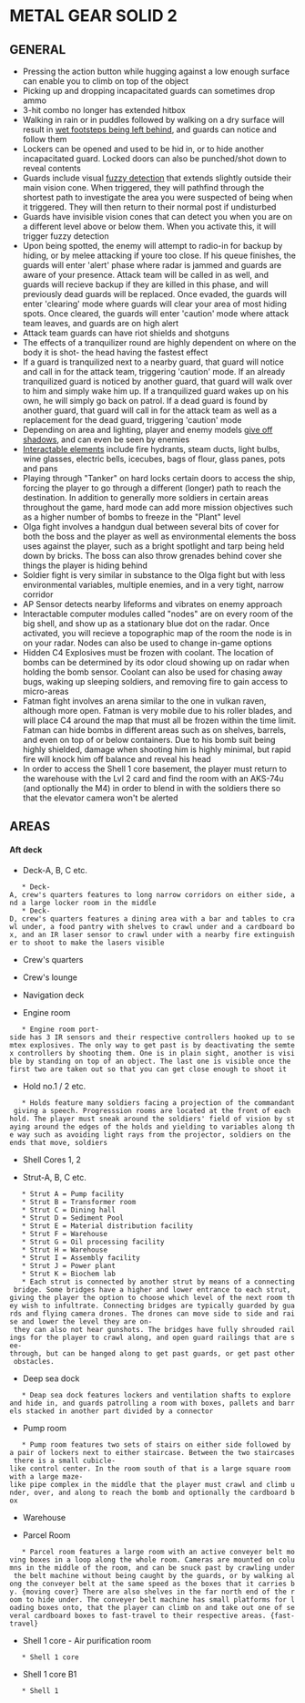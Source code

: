 = METAL GEAR SOLID 2 =

== GENERAL ==
* Pressing the action button while hugging against a low enough surface can enable you to climb on top of the object
* Picking up and dropping incapacitated guards can sometimes drop ammo
* 3-hit combo no longer has extended hitbox
* Walking in rain or in puddles followed by walking on a dry surface will result in [[glossary#Breadcrumbs|wet footsteps being left behind]], and guards can notice and follow them
* Lockers can be opened and used to be hid in, or to hide another incapacitated guard. Locked doors can also be punched/shot down to reveal contents
* Guards include visual [[glossary#Fuzzy Detection|fuzzy detection]] that extends slightly outside their main vision cone. When triggered, they will pathfind through the shortest path to investigate the area you were suspected of being when it triggered. They will then return to their normal post if undisturbed
* Guards have invisible vision cones that can detect you when you are on a different level above or below them. When you activate this, it will trigger fuzzy detection
* Upon being spotted, the enemy will attempt to radio-in for backup by hiding, or by melee attacking if youre too close. If his queue finishes, the guards will enter 'alert' phase where radar is jammed and guards are aware of your presence. Attack team will be called in as well, and guards will recieve backup if they are killed in this phase, and will previously dead guards will be replaced. Once evaded, the guards will enter 'clearing' mode where guards will clear your area of most hiding spots. Once cleared, the guards will enter 'caution' mode where attack team leaves, and guards are on high alert
* Attack team guards can have riot shields and shotguns
* The effects of a tranquilizer round are highly dependent on where on the body it is shot- the head having the fastest effect
* If a guard is tranquilized next to a nearby guard, that guard will notice and call in for the attack team, triggering 'caution' mode. If an already tranquilized guard is noticed by another guard, that guard will walk over to him and simply wake him up. If a tranquilized guard wakes up on his own, he will simply go back on patrol. If a dead guard is found by another guard, that guard will call in for the attack team as well as a replacement for the dead guard, triggering 'caution' mode
* Depending on area and lighting, player and enemy models [[glossary#Breadcrumbs|give off shadows]], and can even be seen by enemies
* [[glossary#Interactable Elements|Interactable elements]] include fire hydrants, steam ducts, light bulbs, wine glasses, electric bells, icecubes, bags of flour, glass panes, pots and pans
* Playing through "Tanker" on hard locks certain doors to access the ship, forcing the player to go through a different (longer) path to reach the destination. In addition to generally more soldiers in certain areas throughout the game, hard mode can add more mission objectives such as a higher number of bombs to freeze in the "Plant" level
* Olga fight involves a handgun dual between several bits of cover for both the boss and the player as well as environmental elements the boss uses against the player, such as a bright spotlight and tarp being held down by bricks. The boss can also throw grenades behind cover she things the player is hiding behind
* Soldier fight is very similar in substance to the Olga fight but with less environmental variables, multiple enemies, and in a very tight, narrow corridor
* AP Sensor detects nearby lifeforms and vibrates on enemy approach
* Interactable computer modules called "nodes" are on every room of the big shell, and show up as a stationary blue dot on the radar. Once activated, you will recieve a topographic map of the room the node is in on your radar. Nodes can also be used to change in-game options
* Hidden C4 Explosives must be frozen with coolant. The location of bombs can be determined by its odor cloud showing up on radar when holding the bomb sensor. Coolant can also be used for chasing away bugs, waking up sleeping soldiers, and removing fire to gain access to micro-areas
* Fatman fight involves an arena similar to the one in vulkan raven, although more open. Fatman is very mobile due to his roller blades, and will place C4 around the map that must all be frozen within the time limit. Fatman can hide bombs in different areas such as on shelves, barrels, and even on top of or below containers. Due to his bomb suit being highly shielded, damage when shooting him is highly minimal, but rapid fire will knock him off balance and reveal his head
* In order to access the Shell 1 core basement, the player must return to the warehouse with the Lvl 2 card and find the room with an AKS-74u (and optionally the M4) in order to blend in with the soldiers there so that the elevator camera won't be alerted

== AREAS ==
==== Aft deck ====
* Deck-A, B, C etc.
    * Deck-A, crew's quarters features to long narrow corridors on either side, and a large locker room in the middle
    * Deck-D, crew's quarters features a dining area with a bar and tables to crawl under, a food pantry with shelves to crawl under and a cardboard box, and an IR laser sensor to crawl under with a nearby fire extinguisher to shoot to make the lasers visible

* Crew's quarters

* Crew's lounge

* Navigation deck

* Engine room
    * Engine room port-side has 3 IR sensors and their respective controllers hooked up to semtex explosives. The only way to get past is by deactivating the semtex controllers by shooting them. One is in plain sight, another is visible by standing on top of an object. The last one is visible once the first two are taken out so that you can get close enough to shoot it

* Hold no.1 / 2 etc.
    * Holds feature many soldiers facing a projection of the commandant giving a speech. Progresssion rooms are located at the front of each hold. The player must sneak around the soldiers' field of vision by staying around the edges of the holds and yielding to variables along the way such as avoiding light rays from the projector, soldiers on the ends that move, soldiers

* Shell Cores 1, 2

* Strut-A, B, C etc.
    * Strut A = Pump facility
    * Strut B = Transformer room
    * Strut C = Dining hall
    * Strut D = Sediment Pool
    * Strut E = Material distribution facility
    * Strut F = Warehouse
    * Strut G = Oil processing facility
    * Strut H = Warehouse
    * Strut I = Assembly facility
    * Strut J = Power plant
    * Strut K = Biochem lab
    * Each strut is connected by another strut by means of a connecting bridge. Some bridges have a higher and lower entrance to each strut, giving the player the option to choose which level of the next room they wish to infultrate. Connecting bridges are typically guarded by guards and flying camera drones. The drones can move side to side and raise and lower the level they are on- they can also not hear gunshots. The bridges have fully shrouded railings for the player to crawl along, and open guard railings that are see-through, but can be hanged along to get past guards, or get past other obstacles.

* Deep sea dock
    * Deap sea dock features lockers and ventilation shafts to explore and hide in, and guards patrolling a room with boxes, pallets and barrels stacked in another part divided by a connector

* Pump room
    * Pump room features two sets of stairs on either side followed by a pair of lockers next to either staircase. Between the two staircases there is a small cubicle-like control center. In the room south of that is a large square room with a large maze-like pipe complex in the middle that the player must crawl and climb under, over, and along to reach the bomb and optionally the cardboard box

* Warehouse

* Parcel Room
    * Parcel room features a large room with an active conveyer belt moving boxes in a loop along the whole room. Cameras are mounted on columns in the middle of the room, and can be snuck past by crawling under the belt machine without being caught by the guards, or by walking along the conveyer belt at the same speed as the boxes that it carries by. {moving cover} There are also shelves in the far north end of the room to hide under. The conveyer belt machine has small platforms for loading boxes onto, that the player can climb on and take out one of several cardboard boxes to fast-travel to their respective areas. {fast-travel}

* Shell 1 core - Air purification room
    * Shell 1 core

* Shell 1 core B1
    * Shell 1

